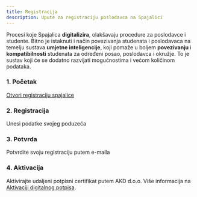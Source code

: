 ```yaml
---
title: Registracija
description: Upute za registraciju poslodavca na Spajalici
---
```


Procesi koje Spajalica **digitalizira**, olakšavaju procedure za poslodavce i studente.
Bitno je istaknuti i način povezivanja
studenata i poslodavaca na temelju
sustava **umjetne inteligencije**, koji
pomaže u boljem **povezivanju** i
**kompatibilnosti** studenata za
određeni posao, poslodavca i
okružje. To je sustav koji će se
dodatno razvijati mogućnostima i
većom količinom podataka.

### 1. Početak

[Otvori registraciju spajalice](https://app.spajalica.hr/register)

### 2. Registracija

Unesi podatke svojeg poduzeća

### 3. Potvrda

Potvrdite svoju registraciju putem e-maila

### 4. Aktivacija

Aktivirajte udaljeni potpisni certifikat putem AKD d.o.o.
Više informacija na [Aktivaciji digitalnog potpisa](/poslodavci/aktivacija-digitalnog-potpisa).
